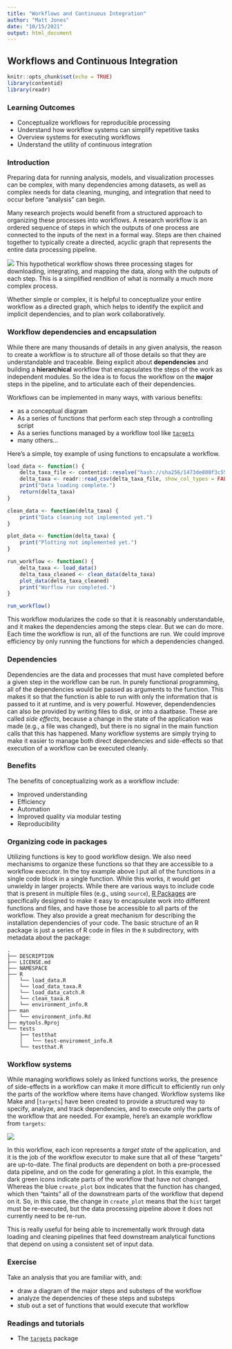 ```yaml
---
title: "Workflows and Continuous Integration"
author: "Matt Jones"
date: "10/15/2021"
output: html_document
---
```


## Workflows and Continuous Integration

```r
knitr::opts_chunk$set(echo = TRUE)
library(contentid)
library(readr)
```

### Learning Outcomes

- Conceptualize workflows for reproducible processing
- Understand how workflow systems can simplify repetitive tasks
- Overview systems for executing workflows
- Understand the utility of continuous integration

### Introduction

Preparing data for running analysis, models, and visualization processes can be complex,
with many dependencies among datasets, as well as complex needs for data cleaning,
munging, and integration that need to occur before "analysis" can begin.

Many research projects would benefit from a structured approach to organizing these
processes into workflows. A research workflow is an ordered sequence of steps in which the outputs
of one process are connected to the inputs of the next in a formal way. Steps are then
chained together to typically create a directed, acyclic graph that represents the
entire data processing pipeline.

![](images/workflow.png)
This hypothetical workflow shows three processing stages for downloading, integrating, and mapping the
data, along with the outputs of each step. This is a simplified rendition of what is normally a much more 
complex process. 

Whether simple or complex, it is helpful to conceptualize your entire workflow as a directed graph, which 
helps to identify the explicit and implicit dependencies, and to plan work collaboratively.

### Workflow dependencies and encapsulation

While there are many thousands of details in any given analysis, the reason to create a workflow is to structure all of those details so that they are understandable and traceable. Being explicit about **dependencies** and building a **hierarchical** workflow that encapsulates the steps of the work as independent modules. So the idea is to focus the workflow on the **major** steps in the pipeline, and to articulate each of their dependencies.

Workflows can be implemented in many ways, with various benefits:

- as a conceptual diagram
- As a series of functions that perform each step through a controlling script
- As a series functions managed by a workflow tool like [`targets`](https://docs.ropensci.org/targets/)
- many others...

Here's a simple, toy example of using functions to encapsulate a workflow.

```r
load_data <- function() {
    delta_taxa_file <- contentid::resolve("hash://sha256/1473de800f3c5577da077507fb006be816a9194ddd417b1b98836be92eaea49d")
    delta_taxa <- readr::read_csv(delta_taxa_file, show_col_types = FALSE)
    print("Data loading complete.")
    return(delta_taxa)
}

clean_data <- function(delta_taxa) {
    print("Data cleaning not implemented yet.")
}

plot_data <- function(delta_taxa) {
    print("Plotting not implemented yet.")
}

run_workflow <- function() {
    delta_taxa <- load_data()
    delta_taxa_cleaned <- clean_data(delta_taxa)
    plot_data(delta_taxa_cleaned)
    print("Worflow run completed.")
}

run_workflow()
```

This workflow modularizes the code so that it is reasonably understandable, and it makes the dependencies among the steps clear. But we can do more. Each time the workflow is run, all of the functions are run. We could improve efficiency by only running the functions for which a dependencies changed.

### Dependencies {- .aside}

Dependencies are the data and processes that must have completed before a given step in the workflow can be run. In purely functional programming, all of the dependencies would be passed as arguments to the function. This makes it so that the function is able to run with only the information that is passed to it at runtime, and is very powerful. However, dependendencies can also be provided by writing files to disk, or into a daatbase. These are called *side effects*, because a change in the state of the application was made (e.g., a file was changed), but there is no signal in the main function calls that this has happened. Many workflow systems are simply trying to make it easier to manage both direct dependencies and side-effects so that execution of a workflow can be executed cleanly.

#### {-}

### Benefits

The benefits of conceptualizing work as a workflow include:

- Improved understanding
- Efficiency
- Automation
- Improved quality via modular testing
- Reproducibility

### Organizing code in packages

Utilizing functions is key to good workflow design. We also need mechanisms to organize these functions so that they are accessible to a workflow executor. In the toy example above I put all of the functions in a single code block in a single function. While this works, it would get unwieldy in larger projects.  While there are various ways to include code that is present in multiple files (e.g., using `source`), [R Packages](https://learning.nceas.ucsb.edu/2021-09-delta/session-7-functions-and-packages.html#creating-r-packages) are specifically designed to make it easy to encapsulate work into different functions and files, and have those be accessible to all parts of the workflow. They also provide a great mechanism for describing the installation dependencies of your code. The basic structure of an R package is just a series of R code in files in the `R` subdirectory, with metadata about the package:

```
.
├── DESCRIPTION
├── LICENSE.md
├── NAMESPACE
├── R
│   └── load_data.R
│   └── load_data_taxa.R
│   └── load_data_catch.R
│   └── clean_taxa.R
│   └── environment_info.R
├── man
│   └── environment_info.Rd
├── mytools.Rproj
└── tests
    ├── testthat
    │   └── test-enviroment_info.R
    └── testthat.R
```

### Workflow systems

While managing workflows solely as linked functions works, the presence of side-effects in a workflow can make it more difficult to efficiently run only the parts of the workflow where items have changed. Workflow systems like Make and [`targets`] have been created to provide a structured way to specify, analyze, and track dependencies, and to execute only the parts of the workflow that are needed. For example, here's an example workflow from `targets`:

![](images/wf-targets-outdated.png)

In this workflow, each icon represents a *target state* of the application, and it is the job of the workflow executor to make sure that all of these "targets" are up-to-date. The final products are dependent on both a pre-processed data pipeline, and on the code for generating a plot. In this example, the dark green icons indicate parts of the workflow that have not changed. Whereas the blue `create_plot` box indicates that the function has changed, which then "taints" all of the downstream parts of the workflow that depend on it. So, in this case, the change in `create_plot` means that the `hist` target must be re-executed, but the data processing pipeline above it does not currently need to be re-run. 

This is really useful for being able to incrementally work through data loading and cleaning pipelines that feed downstream analytical functions that depend on using a consistent set of input data.

### Exercise

Take an analysis that you are familiar with, and:

- draw a diagram of the major steps and substeps of the workflow
- analyze the dependencies of these steps and substeps
- stub out a set of functions that would execute that workflow

### Readings and tutorials

- The [`targets`](https://docs.ropensci.org/targets/) package
